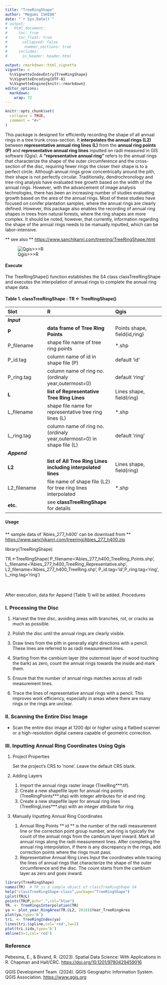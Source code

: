 ```yaml
---
title: "TreeRingShape"
author: "Megumi ISHIDA"
date: "`r Sys.Date()`"
# output: 
#   html_document:
#     toc: true
#     toc_float: true
#     　collapsed: false
#     　 number_sections: true
#     includes:
#     　in_header: header.html
      
output: rmarkdown::html_vignette
vignette: >
  %\VignetteIndexEntry{TreeRingShape}
  %\VignetteEncoding{UTF-8}
  %\VignetteEngine{knitr::rmarkdown}
editor_options: 
  markdown: 
    wrap: 72
---
```


```r
knitr::opts_chunk$set(
  collapse = TRUE,
  comment = "#>"
)
```
<link rel="icon" href="../docs/favicon.png" />

This package is designed for efficiently recording the shape of all
annual rings in a tree trunk cross-section. It **interpolates the annual
rings (L2)** between **representative annual ring lines (L)** from the
**annual ring points (P)** and **representative annual ring lines**
inputted on radii measured in GIS software (Qgis). A **"representative
annual ring"** refers to the annual rings that characterize the shape of
the outer circumference and the cross-section of the disc, requiring
fewer rings the closer their shape is to a perfect circle. Although
annual rings grow concentrically around the pith, their shape is not
perfectly circular. Traditionally, dendrochronology and tree-ring
analysis have evaluated tree growth based on the width of the annual
rings. However, with the advancement of image analysis technologies,
there has been an increasing number of studies evaluating growth based
on the area of the annual rings. Most of these studies have focused on
conifer plantation samples, where the annual rings are clearly defined.
However, this package also enables the recording of annual ring shapes
in trees from natural forests, where the ring shapes are more complex.
It should be noted, however, that currently, information regarding the
shape of the annual rings needs to be manually inputted, which can be
labor-intensive.

\*\* see also \*\*
<https://www.sanchikanri.com/treering/TreeRingShape.html>

![Qgis\>\>\>R](Qgis2R.jpg)

#### Execute

The TreeRingShape() function establishes the S4 class classTreeRingShape
and executes the interpolation of annual rings to complete the annual
ring shape data.

#### Table 1. classTreeRingShape : TR \<- TreeRingShape()

| Slot         | R                                                                    | Qgis                         |
|:-----------------|:------------------------------|:----------------------|
| ***Input***  |                                                                      |                              |
| **P**        | **data frame of Tree Ring Points**                                   | Points shape, field(id,ring) |
| P_filename   | shape file name of tree ring points                                  | \*.shp                       |
| P_id.tag     | column name of id in shape file (P)                                  | default 'id'                 |
| P_ring.tag   | column name of ring no.(ordinaly year,outermost=0)                   | default 'ring'               |
| **L**        | **list of Representative Tree Ring Lines**                           | Lines shape, field(ring)     |
| L_filename   | shape file name for representative tree ring lines (L)               | \*.shp                       |
| L_ring.tag   | column name of ring no.(ordinaly year,outermost=0) in shape file (L) | default 'ring'               |
| ***Append*** |                                                                      |                              |
| **L2**       | **list of All Tree Ring Lines including interpolated lines**         | Lines shape, field(ring)     |
| L2_filename  | file name of shape file (L2) for tree ring lines interpolated        | \*.shp                       |
| **etc.**     | see **classTreeRingShape** for details                               |                              |

##### Usage

\*\* sample data of 'Abies_277_h400' can be download from \*\*
<https://www.sanchikanri.com/treering/Abies_277_h400.zip>



library(TreeRingShape)

TR.\<-TreeRingShape( P_filename='Abies_277_h400_TreeRing_Points.shp',
L_filename='Abies_277_h400_TreeRing_Representative.shp',
L2_filename='Abies_277_h400_TreeRing.shp',
P_id.tag='id',P_ring.tag='ring', L_ring.tag='ring')

<br><br> After execution, data for Append (Table 1) will be added.
Procedures

### I. Processing the Disc

1.  Harvest the tree disc, avoiding areas with branches, rot, or cracks
    as much as possible.

2.  Polish the disc until the annual rings are clearly visible.

3.  Draw lines from the pith in generally eight directions with a
    pencil. These lines are referred to as radii measurement lines.

4.  Starting from the cambium layer (the outermost layer of wood
    touching the bark) as zero, count the annual rings towards the
    inside and mark them.

5.  Ensure that the number of annual rings matches across all radii
    measurement lines.

6.  Trace the lines of representative annual rings with a pencil. This
    improves work efficiency, especially in areas where there are many
    rings or the rings are unclear.

### II. Scanning the Entire Disc Image

-   Scan the entire disc image at 1200 dpi or higher using a flatbed
    scanner or a high-resolution digital camera capable of geometric
    correction.

### III. Inputting Annual Ring Coordinates Using Qgis

1.  Project Properties

    Set the project's CRS to 'none'. Leave the default CRS blank.

2.  Adding Layers

    1.  Import the annual rings raster image (TreeRing\*\*\*.tif).
    2.  Create a new shapefile layer for annual ring points
        (TreeRingPoints\*\*\*.shp) with integer attributes for id and
        ring.
    3.  Create a new shapefile layer for annual ring lines
        (TreeRingLines\*\*\*.shp) with an integer attribute for ring.

3.  Manually Inputting Annual Ring Coordinates

    1.  Annual Ring Points \*\* id \*\* is the number of the radii
        measurement line or the correction point group number, and ring
        is typically the count of the annual rings from the cambium
        layer inward. Mark all annual rings along the radii measurement
        lines. After completing the annual ring interpolation, if there
        is any discrepancy in the rings, add correction points where the
        rings must pass.
    2.  Representative Annual Ring Lines Input the coordinates while
        tracing the lines of annual rings that characterize the shape of
        the outer circumference and the disc. The count starts from the
        cambium layer as zero and goes inward.

```r
library(TreeRingShape)
names(TR)  # TR is a sample object of classTreeRingShape S4
help("classTreeRingShape-class",package="TreeRingShape")
Lplot(TR@L)
points(TR@P,pch=".",col="blue")
TR. <- TreeRingsInterpolation(TR)
ya <- plot_year_RingArea(TR.@L2, 2018)$Year_TreeRingArea
plot(ya,type='b')
tri. <- TreeRingIndex(ya)
lines(tri.$spline,col='red',lw=2)
plot(tri.$idx,type='b')
abline(h=1,col='red')
```

### Reference

Pebesma, E., & Bivand, R. (2023). Spatial Data Science: With
Applications in R. Chapman and Hall/CRC.
<https://doi.org/10.1201/9780429459016>

QGIS Development Team. (2024). QGIS Geographic Information System. QGIS
Association. <https://www.qgis.org>
